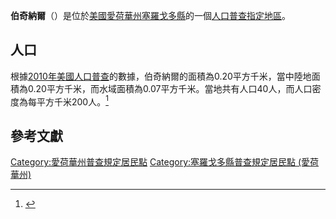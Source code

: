 {{noteTA
|G1=USState
|G2=地名
|G3=Unit
}}
{{Infobox settlement
|official_name            = 伯奇納爾
|native_name = Burchinal
|settlement_type          = [[人口普查指定地區|人口普查指定地區]]
|image_skyline            = 
|imagesize                = 
|image_map                = 
|mapsize                  = 
|pushpin_map              = USA Iowa 
|pushpin_label            = 伯奇納爾
|pushpin_label_position   = top
|pushpin_map_caption      = 伯奇納爾在愛荷華州的位置
|subdivision_type         = [[世界政區索引|國家]]
|subdivision_type1        = [[美国州份|州份]]
|subdivision_type2        = [[愛荷華州行政区划|縣]]
|subdivision_name         = [[美国|美国]]
|subdivision_name1        = [[愛荷華州|愛荷華州]]
|subdivision_name2        = [[塞羅戈多縣_(愛荷華州)|塞羅戈多縣]]
|elevation_ft             = 1230
|elevation_m              = 375
|timezone                 = [[北美中部时区|北美中部时区]]
|area_total_km2           = 0.20
|area_land_km2            = 0.20
|area_water_km2           = 0.07
|area_total_sq_mi         = 
|area_land_sq_mi          = 
|area_water_sq_mi         = 
|population_as_of         = [[2010年美國人口普查|2010]]
|population_footnotes     = 
|population_total         = 40
|population_density_km2   = auto
|population_density_sq_mi = auto
|utc_offset               = -6
|coordinates              = {{coord|43|03|55|N|93|16|42|W|display=inline,title}}
| coor_pinpoint           = 
| coordinates_footnotes   = 
|timezone_DST             = CDT
|utc_offset_DST           = -5
|postal_code_type         = [[美國郵區編號|郵區編號]]
|postal_code              = 
|area_code                = {{link-en|电话区号641|Area code 641|641}}
|blank_name = [[地名信息系统|GNIS ID]]
|blank_info = 454988<ref name="GNIS">{{cite gnis|454988|Burchinal}}</ref>
}}
'''伯奇納爾'''（{{lang-en|Burchinal}}）是位於[[美國|美國]][[愛荷華州|愛荷華州]][[塞羅戈多縣_(愛荷華州)|塞羅戈多縣]]的一個[[人口普查指定地區|人口普查指定地區]]。

== 人口 ==
根據[[2010年美國人口普查|2010年美國人口普查]]的數據，伯奇納爾的面積為0.20平方千米，當中陸地面積為0.20平方千米，而水域面積為0.07平方千米。當地共有人口40人，而人口密度為每平方千米200人。<ref name="GR8">{{cite web|url=http://factfinder2.census.gov|publisher=[[美国人口调查局|美国人口调查局]]|accessdate=2011-05-14|title=American FactFinder|archive-date=2013-09-11|archive-url=https://web.archive.org/web/20130911234518/http://factfinder2.census.gov/|dead-url=no}}</ref>

== 參考文獻 ==
{{reflist}}

{{塞羅戈多縣 (愛荷華州)}}

{{DEFAULTSORT:Burchinal, Iowa}}
[[Category:愛荷華州普查規定居民點|Category:愛荷華州普查規定居民點]]
[[Category:塞羅戈多縣普查規定居民點_(愛荷華州)|Category:塞羅戈多縣普查規定居民點 (愛荷華州)]]

{{Iowa-geo-stub}}